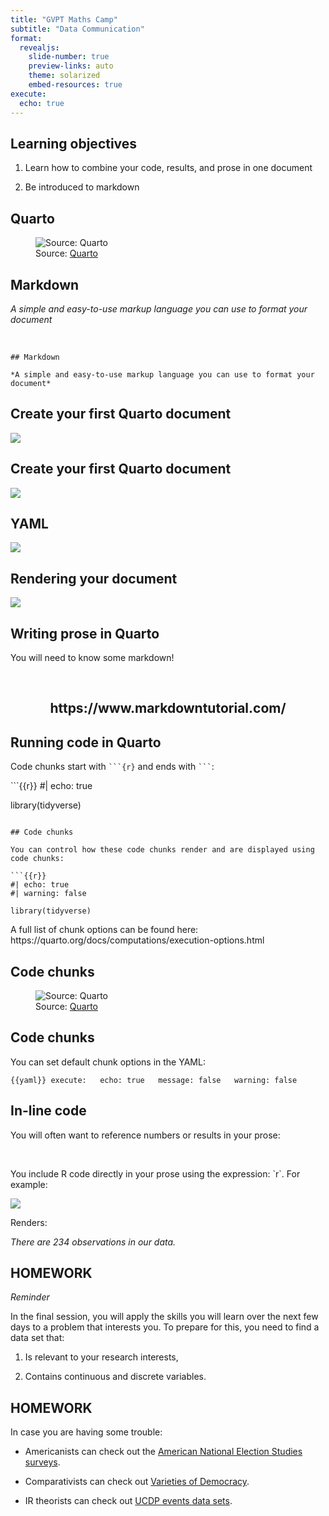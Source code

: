 ```yaml
---
title: "GVPT Maths Camp"
subtitle: "Data Communication"
format: 
  revealjs:
    slide-number: true
    preview-links: auto
    theme: solarized
    embed-resources: true
execute: 
  echo: true
---
```


## Learning objectives

1.    Learn how to combine your code, results, and prose in one document

2.    Be introduced to markdown

## Quarto

![Source: [Quarto](https://quarto.org/docs/get-started/hello/rstudio.html)](img/rstudio-hello.png)

## Markdown

*A simple and easy-to-use markup language you can use to format your document*

<br>

```
## Markdown

*A simple and easy-to-use markup language you can use to format your document*
```

## Create your first Quarto document

![](img/new_quarto.png)

## Create your first Quarto document

![](img/new_quarto_2.png)

## YAML

![](img/yaml.png)

## Rendering your document

![](img/preview_2.png)

## Writing prose in Quarto

You will need to know some markdown!

<br>

<H2 style="text-align:center;">https://www.markdowntutorial.com/</H2>

## Running code in Quarto

Code chunks start with ```` ```{r} ```` and ends with ```` ``` ````:

```{{r}}
#| echo: true

library(tidyverse)
```

## Code chunks

You can control how these code chunks render and are displayed using code chunks:

```{{r}}
#| echo: true
#| warning: false

library(tidyverse)
```

:::{.aside}
A full list of chunk options can be found here: https://quarto.org/docs/computations/execution-options.html
:::

## Code chunks

![Source: [Quarto](https://quarto.org/docs/get-started/hello/rstudio.html#code-chunks)](img/rstudio-inline-output.png)

## Code chunks

You can set default chunk options in the YAML: 

```{{yaml}}
execute:
  echo: true
  message: false
  warning: false
```

## In-line code

You will often want to reference numbers or results in your prose:

<br>

You include R code directly in your prose using the expression: \`r\`. For example:

![](img/in_line.png)

Renders:

*There are 234 observations in our data.*

## HOMEWORK {background-color="#B56576"}

*Reminder*

In the final session, you will apply the skills you will learn over the next few days to a problem that interests you. To prepare for this, you need to find a data set that:

1.  Is relevant to your research interests,

2.  Contains continuous and discrete variables.

## HOMEWORK {background-color="#B56576"}

In case you are having some trouble:

-   Americanists can check out the [American National Election Studies surveys](https://electionstudies.org/data-center/).

-   Comparativists can check out [Varieties of Democracy](https://v-dem.net/data/).

-   IR theorists can check out [UCDP events data sets](https://ucdp.uu.se/downloads/).

